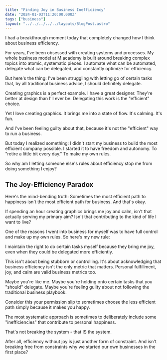 ```yaml
---
title: "Finding Joy in Business Inefficiency"
date: "2024-01-03T11:20:00.000Z"
tags: ["business"]
layout: "../../../../../layouts/BlogPost.astro"
---
```


I had a breakthrough moment today that completely changed how I think about business efficiency.

For years, I've been obsessed with creating systems and processes. My whole business model at M.academy is built around breaking complex topics into atomic, systematic pieces. I automate what can be automated, delegate what can be delegated, and constantly optimize for efficiency.

But here's the thing: I've been struggling with letting go of certain tasks that, by all traditional business advice, I should definitely delegate.

Creating graphics is a perfect example. I have a great designer. They're better at design than I'll ever be. Delegating this work is the "efficient" choice.

Yet I love creating graphics. It brings me into a state of flow. It's calming. It's fun.

And I've been feeling guilty about that, because it's not the "efficient" way to run a business.

But today I realized something: I didn't start my business to build the most efficient company possible. I started it to have freedom and autonomy. To "retire a little bit every day." To make my own rules.

So why am I letting someone else's rules about efficiency stop me from doing something I enjoy?

## The Joy-Efficiency Paradox

Here's the mind-bending truth: Sometimes the most efficient path to happiness isn't the most efficient path for business. And that's okay.

If spending an hour creating graphics brings me joy and calm, isn't that actually serving my primary aim? Isn't that contributing to the kind of life I want to live?

One of the reasons I went into business for myself was to have full control and make up my own rules. So here's my new rule:

I maintain the right to do certain tasks myself because they bring me joy, even when they could be delegated more efficiently.

This isn't about being stubborn or controlling. It's about acknowledging that business efficiency isn't the only metric that matters. Personal fulfillment, joy, and calm are valid business metrics too.

Maybe you're like me. Maybe you're holding onto certain tasks that you "should" delegate. Maybe you're feeling guilty about not following the traditional business playbook.

Consider this your permission slip to sometimes choose the less efficient path simply because it makes you happy.

The most systematic approach is sometimes to deliberately include some "inefficiencies" that contribute to personal happiness.

That's not breaking the system - that IS the system.

After all, efficiency without joy is just another form of constraint. And isn't breaking free from constraints why we started our own businesses in the first place?
